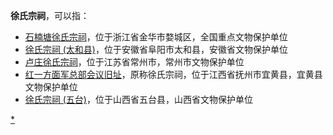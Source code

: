 '''徐氏宗祠'''，可以指：
*[[石楠塘徐氏宗祠|石楠塘徐氏宗祠]]，位于浙江省金华市婺城区，全国重点文物保护单位
*[[徐氏宗祠_(太和县)|徐氏宗祠 (太和县)]]，位于安徽省阜阳市太和县，安徽省文物保护单位
*[[卢庄徐氏宗祠|卢庄徐氏宗祠]]，位于江苏省常州市，常州市文物保护单位
*[[红一方面军总部会议旧址|红一方面军总部会议旧址]]，原称徐氏宗祠，位于江西省抚州市宜黄县，宜黄县文物保护单位
*[[徐氏宗祠_(五台)|徐氏宗祠 (五台)]]，位于山西省五台县，山西省文物保护单位
{{Disambig|cat=四字宗祠消歧义|X}}
[[Category:中国徐姓宗祠|*]]
